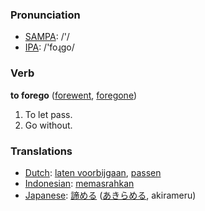 === Pronunciation ===
*[[w:SAMPA|SAMPA]]: /'/
*[[w:IPA|IPA]]: /'foɻgo/

=== Verb ===

'''to forego''' ([[forewent]], [[foregone]])

# To let pass.
# Go without.

=== Translations ===
*[[Dutch]]: [[laten voorbijgaan]], [[passen]]
*[[Indonesian]]: [[pasrah|memasrahkan]]
*[[Japanese]]: [[諦める]] ([[あきらめる]], akirameru)